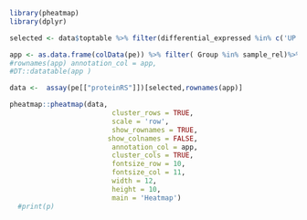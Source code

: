 

```{r}
library(pheatmap)
library(dplyr)

selected <- data$toptable %>% filter(differential_expressed %in% c('UP','DOWN'))%>% rownames_to_column(var = "rowname") %>% pull(rowname) 

app <- as.data.frame(colData(pe)) %>% filter( Group %in% sample_rel)%>% dplyr::select(- SampleName)  
#rownames(app) annotation_col = app,
#DT::datatable(app )

data <-  assay(pe[["proteinRS"]])[selected,rownames(app)]

pheatmap::pheatmap(data,
                         cluster_rows = TRUE,
                         scale = 'row',
                         show_rownames = TRUE,
                        show_colnames = FALSE,
                         annotation_col = app,
                         cluster_cols = TRUE,
                         fontsize_row = 10,
                         fontsize_col = 11,
                         width = 12,
                         height = 10,
                         main = 'Heatmap')
  #print(p)


```
